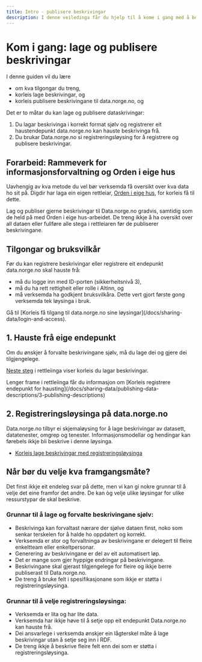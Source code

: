 ```yaml
---
title: Intro - publisere beskrivingar
description: I denne veiledinga får du hjelp til å kome i gang med å beskrive data og publisere beskrivinga til data.norge.no.
---
```


# Kom i gang: lage og publisere beskrivingar

I denne guiden vil du lære

- om kva tilgongar du treng,
- korleis lage beskrivingar, og
- korleis publisere beskrivingane til data.norge.no, og

<Divider />

Det er to måtar du kan lage og publisere dataskrivingar:

1. Du lagar beskrivinga i korrekt format sjølv og registrerer eit haustendepunkt data.norge.no kan hauste beskrivinga frå.
2. Du brukar Data.norge.no si registreringsløysing for å registrere og publisere beskrivingar.

## Forarbeid: Rammeverk for informasjonsforvaltning og Orden i eige hus

Uavhengig av kva metode du vel bør verksemda få oversikt over kva data ho sit på. Digdir har laga ein eigen rettleiar, [Orden i eige hus](https://www.digdir.no/informasjonsforvaltning/veileder-orden-i-eget-hus/2716), for korleis få til dette.

Lag og publiser gjerne beskrivingar til Data.norge.no gradvis, samtidig som de held på med Orden i eige hus-arbeidet. De treng ikkje å ha oversikt over all dataen eller fullføre alle stega i rettleiaren før de publiserer beskrivingane.

## Tilgongar og bruksvilkår

Før du kan registrere beskrivingar eller registrere eit endepunkt data.norge.no skal hauste frå:

- må du logge inn med ID-porten (sikkerheitsnivå 3),
- må du ha rett rettigheit eller rolle i Altinn, og
- må verksemda ha godkjent bruksvilkåra. Dette vert gjort første gong verksemda tek løysinga i bruk.

<Alert data-size='sm'>
    Gå til [Korleis få tilgang til data.norge.no sine løysingar](/docs/sharing-data/login-and-access).
</Alert>

## 1. Hauste frå eige endepunkt

Om du ønskjer å forvalte beskrivingane sjølv, må du lage dei og gjere dei tilgjengelege.

[Neste steg](/docs/sharing-data/publishing-data-descriptions/1-creating-descriptions-self) i rettleiinga viser korleis du lagar beskrivingar.

<Alert data-size='sm'>
    Lenger frame i rettleiinga får du informasjon om [Korleis registrere endepunkt for
    hausting](/docs/sharing-data/publishing-data-descriptions/3-publishing-descriptions)
</Alert>

## 2. Registreringsløysinga på data.norge.no

Data.norge.no tilbyr ei skjemaløysing for å lage beskrivingar av datasett, datatenester, omgrep og tenester. Informasjonsmodellar og hendingar kan førebels ikkje bli beskrive i denne løysinga.

- [Korleis lage beskrivingar med registreringsløysinga](/docs/sharing-data/publishing-data-descriptions/2-creating-descriptions-registration)

## Når bør du velje kva framgangsmåte?

Det finst ikkje eit endeleg svar på dette, men vi kan gi nokre grunnar til å velje det eine framfor det andre. De kan òg velje ulike løysingar for ulike ressurstypar de skal beskrive.

### Grunnar til å lage og forvalte beskrivingane sjølv:

- Beskrivinga kan forvaltast nærare der sjølve dataen finst, noko som senkar terskelen for å halde ho oppdatert og korrekt.
- Verksemda er stor og forvaltninga av beskrivingane er delegert til fleire enkeltteam eller enkeltpersonar.
- Generering av beskrivingane er del av eit automatisert løp.
- Det er mange som gjer hyppige endringar på beskrivingane.
- Beskrivingane skal gjerast tilgjengelege for fleire og ikkje berre publiserast til Data.norge.no.
- De treng å bruke felt i spesifikasjonane som ikkje er støtta i registreringsløysinga.

### Grunnar til å velje registreringsløysinga:

- Verksemda er lita og har lite data.
- Verksemda har ikkje høve til å setje opp eit endepunkt Data.norge.no kan hauste frå.
- Dei ansvarlege i verksemda ønskjer ein lågterskel måte å lage beskrivingar utan å setje seg inn i RDF.
- De treng ikkje å beskrive fleire felt enn dei som er støtta i registreringsløysinga.
